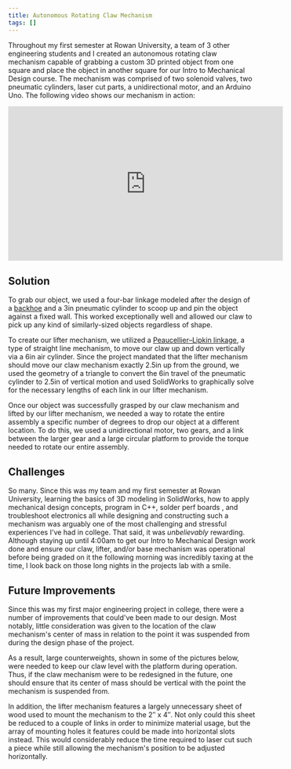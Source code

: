 ```yaml
---
title: Autonomous Rotating Claw Mechanism
tags: []
---
```


Throughout my first semester at Rowan University, a team of 3 other engineering students and I created an autonomous rotating claw mechanism capable of grabbing a custom 3D printed object from one square and place the object in another square for our Intro to Mechanical Design course. The mechanism was comprised of two solenoid valves, two pneumatic cylinders, laser cut parts, a unidirectional motor, and an Arduino Uno. The following video shows our mechanism in action:

<iframe width="560" height="315" src="https://www.youtube.com/embed/oteM2Em72g8?si=P2Hs6mztH6TIh5nl" title="YouTube video player" frameborder="0" allow="accelerometer; autoplay; clipboard-write; encrypted-media; gyroscope; picture-in-picture; web-share" referrerpolicy="strict-origin-when-cross-origin" allowfullscreen></iframe>

## Solution
To grab our object, we used a four-bar linkage modeled after the design of a [backhoe](https://web.archive.org/web/20220426234856/http://www-user.rhrk.uni-kl.de/~groll/bucket_kinematic3.png) and a 3in pneumatic cylinder to scoop up and pin the object against a fixed wall. This worked exceptionally well and allowed our claw to pick up any kind of similarly-sized objects regardless of shape.

To create our lifter mechanism, we utilized a [Peaucellier–Lipkin linkage](https://web.archive.org/web/20220426234856/https://en.wikipedia.org/wiki/Peaucellier%E2%80%93Lipkin_linkage), a type of straight line mechanism, to move our claw up and down vertically via a 6in air cylinder. Since the project mandated that the lifter mechanism should move our claw mechanism exactly 2.5in up from the ground, we used the geometry of a triangle to convert the 6in travel of the pneumatic cylinder to 2.5in of vertical motion and used SolidWorks to graphically solve for the necessary lengths of each link in our lifter mechanism.

Once our object was successfully grasped by our claw mechanism and lifted by our lifter mechanism, we needed a way to rotate the entire assembly a specific number of degrees to drop our object at a different location. To do this, we used a unidirectional motor, two gears, and a link between the larger gear and a large circular platform to provide the torque needed to rotate our entire assembly.

## Challenges
So many. Since this was my team and my first semester at Rowan University, learning the basics of 3D modeling in SolidWorks, how to apply mechanical design concepts, program in C++, solder perf boards , and troubleshoot electronics all while designing and constructing such a mechanism was arguably one of the most challenging and stressful experiences I've had in college. That said, it was _unbelievably_ rewarding. Although staying up until 4:00am to get our Intro to Mechanical Design work done and ensure our claw, lifter, and/or base mechanism was operational before being graded on it the following morning was incredibly taxing at the time, I look back on those long nights in the projects lab with a smile.

## Future Improvements
Since this was my first major engineering project in college, there were a number of improvements that could've been made to our design. Most notably, little consideration was given to the location of the claw mechanism's center of mass in relation to the point it was suspended from during the design phase of the project.

As a result, large counterweights, shown in some of the pictures below, were needed to keep our claw level with the
platform during operation. Thus, if the claw mechanism were to be redesigned in the future, one should ensure that its center of mass should be vertical with the point the mechanism is suspended from.

In addition, the lifter mechanism features a largely unnecessary sheet of wood used to mount the mechanism to the 2″ x 4″. Not only could this sheet be reduced to a couple of links in order to minimize material usage, but the array of mounting holes it features could be made into horizontal slots instead. This would considerably reduce the time required to laser cut such a piece while still allowing the mechanism's position to be adjusted horizontally.